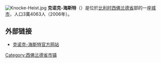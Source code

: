 {{Unreferenced|time=2018-08-17T13:35:35+00:00}}
{{noteTA|G1=地名}}
[[File:Knocke-Heist.jpg|thumb]]
'''克诺克-海斯特'''（{{lang-nl|Knokke-Heist}}）是位於[[比利时|比利时]][[西佛兰德省|西佛兰德省]]部的一座[[城市|城市]]，人口3萬4063人（2006年）。

== 外部链接 ==
* [http://www.knokke-heist.be/ 克诺克-海斯特官方网站] {{Wayback|url=http://www.knokke-heist.be/ |date=20101231010409 }}

{{西佛兰德省市镇}}

{{Authority control}}
{{DEFAULTSORT:Knokke-Heist}}
{{Belgium-geo-stub}}

[[Category:西佛兰德省市镇|Category:西佛兰德省市镇]]